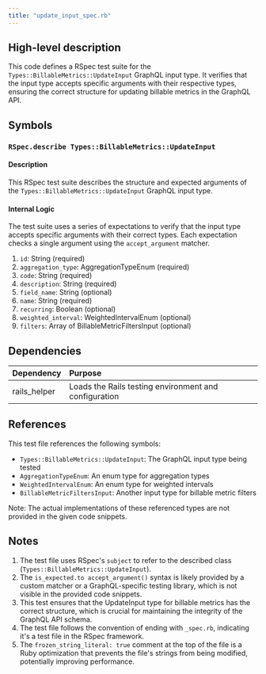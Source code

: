 ```yaml
---
title: "update_input_spec.rb"
---
```


## High-level description
This code defines a RSpec test suite for the `Types::BillableMetrics::UpdateInput` GraphQL input type. It verifies that the input type accepts specific arguments with their respective types, ensuring the correct structure for updating billable metrics in the GraphQL API.

## Symbols

### `RSpec.describe Types::BillableMetrics::UpdateInput`
#### Description
This RSpec test suite describes the structure and expected arguments of the `Types::BillableMetrics::UpdateInput` GraphQL input type.

#### Internal Logic
The test suite uses a series of expectations to verify that the input type accepts specific arguments with their correct types. Each expectation checks a single argument using the `accept_argument` matcher.

1. `id`: String (required)
2. `aggregation_type`: AggregationTypeEnum (required)
3. `code`: String (required)
4. `description`: String (required)
5. `field_name`: String (optional)
6. `name`: String (required)
7. `recurring`: Boolean (optional)
8. `weighted_interval`: WeightedIntervalEnum (optional)
9. `filters`: Array of BillableMetricFiltersInput (optional)

## Dependencies
| Dependency | Purpose |
|:-----------|:--------|
| rails_helper | Loads the Rails testing environment and configuration |

## References
This test file references the following symbols:
- `Types::BillableMetrics::UpdateInput`: The GraphQL input type being tested
- `AggregationTypeEnum`: An enum type for aggregation types
- `WeightedIntervalEnum`: An enum type for weighted intervals
- `BillableMetricFiltersInput`: Another input type for billable metric filters

Note: The actual implementations of these referenced types are not provided in the given code snippets.

## Notes
1. The test file uses RSpec's `subject` to refer to the described class (`Types::BillableMetrics::UpdateInput`).
2. The `is_expected.to accept_argument()` syntax is likely provided by a custom matcher or a GraphQL-specific testing library, which is not visible in the provided code snippets.
3. This test ensures that the UpdateInput type for billable metrics has the correct structure, which is crucial for maintaining the integrity of the GraphQL API schema.
4. The test file follows the convention of ending with `_spec.rb`, indicating it's a test file in the RSpec framework.
5. The `frozen_string_literal: true` comment at the top of the file is a Ruby optimization that prevents the file's strings from being modified, potentially improving performance.